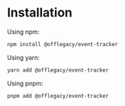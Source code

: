 # Installation

Using npm:

```bash
npm install @offlegacy/event-tracker
```

Using yarn:

```bash
yarn add @offlegacy/event-tracker
```

Using pnpm:

```bash
pnpm add @offlegacy/event-tracker
```
